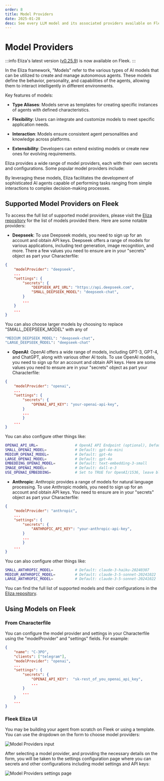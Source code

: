 ```yaml
---
order: 8
title: Model Providers
date: 2025-01-28
desc: See every LLM model and its associated providers available on Fleek.
---
```


# Model Providers

:::info
Eliza's latest version ([v0.25.9](https://elizaos.github.io/eliza/docs/changelog/#v0259-march-02-2025)) is now available on Fleek.
:::

In the Eliza framework, "Models" refer to the various types of AI models that can be utilized to create and manage autonomous agents. These models define the behavior, personality, and capabilities of the agents, allowing them to interact intelligently in different environments.

Key features of models:

- **Type Aliases**: Models serve as templates for creating specific instances of agents with defined characteristics.

- **Flexibility**: Users can integrate and customize models to meet specific application needs.

- **Interaction**: Models ensure consistent agent personalities and knowledge across platforms.

- **Extensibility**: Developers can extend existing models or create new ones for evolving requirements.

Eliza provides a wide range of model providers, each with their own secrets and configurations. Some popular model providers include:

By leveraging these models, Eliza facilitates the development of sophisticated AI agents capable of performing tasks ranging from simple interactions to complex decision-making processes.

## Supported Model Providers on Fleek

To access the full list of supported model providers, please visit the [Eliza repository](https://github.com/elizaOS/eliza/blob/main/packages/core/src/types.ts) for the list of models provided there.
Here are some notable providers:

- **Deepseek**: To use Deepseek models, you need to sign up for an account and obtain API keys. Deepseek offers a range of models for various applications, including text generation, image recognition, and more. There a few values you need to ensure are in your "secrets" object as part your Characterfile:

```json
{
    "modelProvider": "deepseek",
    ...
    "settings": {
        "secrets": {
            "DEEPSEEK_API_URL": "https://api.deepseek.com",
            "SMALL_DEEPSEEK_MODEL": "deepseek-chat",
        }
        ...
    }
    ...
}
```

You can also choose larger models by choosing to replace "SMALL_DEEPSEEK_MODEL" with any of

```bash
"MEDIUM_DEEPSEEK_MODEL": "deepseek-chat",
"LARGE_DEEPSEEK_MODEL": "deepseek-chat"
```

- **OpenAI**: OpenAI offers a wide range of models, including GPT-3, GPT-4, and ChatGPT, along with various other AI tools. To use OpenAI models, you need to sign up for an account and obtain API keys. Here are some values you need to ensure are in your "secrets" object as part your Characterfile:

```json
{
    "modelProvider": "openai",
    ...
    "settings": {
        "secrets": {
            "OPENAI_API_KEY": "your-openai-api-key",
        }
        ...
        }
    ...
}
```

You can also configure other things like:

```bash
OPENAI_API_URL=                 # OpenAI API Endpoint (optional), Default: https://api.openai.com/v1
SMALL_OPENAI_MODEL=             # Default: gpt-4o-mini
MEDIUM_OPENAI_MODEL=            # Default: gpt-4o
LARGE_OPENAI_MODEL=             # Default: gpt-4o
EMBEDDING_OPENAI_MODEL=         # Default: text-embedding-3-small
IMAGE_OPENAI_MODEL=             # Default: dall-e-3
USE_OPENAI_EMBEDDING=           # Set to TRUE for OpenAI/1536, leave blank for local
```

- **Anthropic**: Anthropic provides a range of models for natural language processing. To use Anthropic models, you need to sign up for an account and obtain API keys. You need to ensure are in your "secrets" object as part your Characterfile:

```json
{
    "modelProvider": "anthropic",
    ...
    "settings": {
        "secrets": {
            "ANTHROPIC_API_KEY": "your-anthropic-api-key",
        }
        ...
        }
    ...
}
```

You can also configure other things like:

```bash
SMALL_ANTHROPIC_MODEL=          # Default: claude-3-haiku-20240307
MEDIUM_ANTHROPIC_MODEL=         # Default: claude-3-5-sonnet-20241022
LARGE_ANTHROPIC_MODEL=          # Default: claude-3-5-sonnet-20241022
```

You can find the full list of supported models and their configurations in the [Eliza repository](https://github.com/elizaOS/eliza/blob/main/packages/core/src/types.ts).

## Using Models on Fleek

### From Characterfile

You can configure the model provider and settings in your Characterfile using the "modelProvider" and "settings" fields. For example:

```json
{
    "name": "C-3PO",
    "clients": ["telegram"],
    "modelProvider": "openai",
    ...
    "settings": {
        "secrets": {
            "OPENAI_API_KEY":  "sk-rest_of_you_openai_api_key",
            ...
        }
        ...
    }
    ...
}
```

### Fleek Eliza UI

You may be building your agent from scratch on Fleek or using a template. You can use the dropdown on the form to choose model providers:

![Model Providers input](./model_providers.png)

After selecting a model provider, and providing the necessary details on the form, you will be taken to the settings configuration page where you can secrets and other configurations including model settings and API keys:

![Model Providers settings page](./review_characterfile.png)
